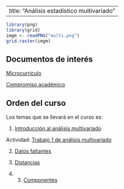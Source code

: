 
---
title: "Análisis estadístico multivariado"
---




```r

library(png)
library(grid)
imgm <- readPNG("multi.png")
grid.raster(imgm)

```



## Documentos de interés

[Microcurrículo](https://github.com/estadisticaITM/estadisticaITM.github.io/blob/master/FDE%20018%20Estad%C3%ADstica%20Multivariada%20(00000002).docx)

[Compromiso académico](https://github.com/estadisticaITM/estadisticaITM.github.io/blob/master/compromiso%20multivariado.docx)



## Orden del curso



Los temas que se llevará en el curso es:

1. <a href="pp1.html" target="_blank"> Introducción al análisis multivariado</a>


Actividad: <a href="wjo1multi.html" target="_blank"> Trabajo 1 de análisis multivariado</a>


2. <a href="missdata.html" target="_blank"> Datos faltantes </a>

3. <a href="distancias.html" target="_blank"> Distancias </a>

4. 3. <a href="componentes.html" target="_blank"> Componentes </a>






